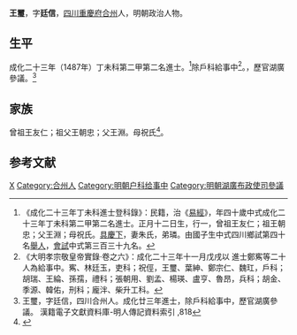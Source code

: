 {{Otheruses|other=名为王璽的其他人物|王璽}}
{{明清人物信息框
| 姓名 = 王璽
| 原名 =
| 圖片名稱= 
| 圖片大小 =
| 圖片說明 = 
| 最高職務 = 湖廣布政使司參議
| 國家 = 大明 
| 爵位 =
| 籍貫 = [[四川|四川]][[重慶府|重慶府]][[合州|合州]]
| 族裔 = 
| 字號 = 
| 諡號 =
| 出生日期 = 生年不詳
| 出生地點 =
| 逝世日期 = 卒年不詳
| 逝世地點 =
| 墓葬 =
| 配偶 = 朱氏
| 親屬 = 曾祖王友仁，祖王朝忠<br>父王淵，母祝氏
| 出身 =
* 成化二十三年丁未科進士出身
| 經歷 =
| 著作 =  
}}

'''王璽'''{{BD|1448年||？年||W}}，字'''廷信'''，[[四川|四川]][[重慶府|重慶府]][[合州|合州]]人，明朝政治人物。

== 生平 ==
成化二十三年（1487年）丁未科第二甲第二名進士。<ref>《成化二十三年丁未科進士登科錄》：民籍，治《[[易經|易經]]》，年四十歲中式成化二十三年丁未科第二甲第二名進士。正月十二日生，行一，曾祖王友仁；祖王朝忠；父王淵；母祝氏。[[具慶下|具慶下]]，妻朱氏，弟璘。由國子生中式四川鄉試第四十名[[舉人|舉人]]，[[會試|會試]]中式第三百三十九名。</ref>除戶科給事中<ref>《大明孝宗敬皇帝實錄·卷之六》：成化二十三年十一月戊戌以 進士鄭寯等二十人為給事中。寯、林廷玉，吏科；祝俓，王璽、葉紳、鄭宗仁、魏玒，戶科；胡瑞、王綸、孫孺，禮科；張朝用、劉孟、楊瑛、盧亨、魯昂，兵科；胡金、季源、韓佑，刑科；龐泮、柴升工科。</ref>。，歷官湖廣參議。<ref>王璽，字廷信，四川合州人。成化廿三年進士，除戶科給事中，歷官湖廣參議。	漢籍電子文獻資料庫-明人傳記資料索引 ,818</ref>

== 家族 ==
曾祖王友仁；祖父王朝忠；父王淵。母祝氏<ref>{{Cite book|title=天一阁藏明代科举录选刊 登科录 点校本|last=龚延明主编|first=|publisher=宁波出版社|year=2016|isbn=978-7-5526-2320-8|location=宁波|pages=|quote=《天一閣藏明代科舉錄選刊.登科錄》之《成化二十三年進士登科錄》}}</ref>。

==参考文献==
{{reflist}}

{{成化二十三年丁未科殿試金榜}}

{{Authority control}}

{{DEFAULTSORT:Wang王}}
[[Category:王姓|X]]
[[Category:合州人|Category:合州人]]
[[Category:明朝户科给事中|Category:明朝户科给事中]]
[[Category:明朝湖廣布政使司參議|Category:明朝湖廣布政使司參議]]
